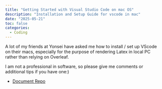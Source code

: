 ```yaml
---
title: "Getting Started with Visual Studio Code on mac OS"
description: "Installation and Setup Guide for vscode in mac"
date: "2025-05-21"
toc: false
categories:
  - Coding
---
```


A lot of my friends at Yonsei have asked me how to install / set up VScode on their macs, especially for the purpose of rendering Latex in local PC rather than relying on Overleaf.

I am not a professional in software, so please give me comments or additional tips if you have one:)

- [Document Repo](https://github.com/wooyongp/vscode-guide/blob/master/setting-up.pdf)